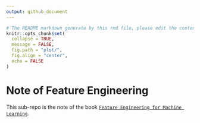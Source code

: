 ```yaml
---
output: github_document
---
```


```r
# The README markdown generate by this rmd file, please edit the content within this R markdown.
knitr::opts_chunk$set(
  collapse = TRUE,
  message = FALSE,
  fig.path = "plot/",
  fig.align = "center",
  echo = FALSE
)
```

# Note of Feature Engineering

This sub-repo is the note of the book [`Feature Engineering for Machine Learning`](http://shop.oreilly.com/product/0636920049081.do).